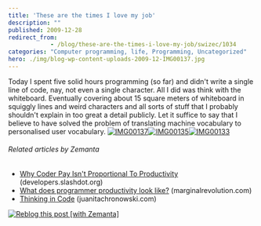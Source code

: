 ```yaml
---
title: 'These are the times I love my job'
description: ""
published: 2009-12-28
redirect_from: 
            - /blog/these-are-the-times-i-love-my-job/swizec/1034
categories: "Computer programming, life, Programming, Uncategorized"
hero: ./img/blog-wp-content-uploads-2009-12-IMG00137.jpg
---
```

Today I spent five solid hours programming (so far) and didn&#x27;t write a single line of code, nay, not even a single character. All I did was think with the whiteboard. Eventually covering about 15 square meters of whiteboard in squiggly lines and weird characters and all sorts of stuff that I probably shouldn&#x27;t explain in too great a detail publicly. Let it suffice to say that I believe to have solved the problem of translating machine vocabulary to personalised user vocabulary. [![IMG00137](http://swizec.com/blog/wp-content/uploads/2009/12/IMG00137.jpg "IMG00137")](./img/blog-wp-content-uploads-2009-12-IMG00137.jpg)[![IMG00135](http://swizec.com/blog/wp-content/uploads/2009/12/IMG00135.jpg "IMG00135")](./img/blog-wp-content-uploads-2009-12-IMG00135.jpg)[![IMG00133](http://swizec.com/blog/wp-content/uploads/2009/12/IMG00133.jpg "IMG00133")](./img/blog-wp-content-uploads-2009-12-IMG00133.jpg)

###### Related articles by Zemanta

- [Why Coder Pay Isn&#x27;t Proportional To Productivity](http://developers.slashdot.org/story/09/12/23/1820214/Why-Coder-Pay-Isnt-Proportional-To-Productivity?from=rss) (developers.slashdot.org)
- [What does programmer productivity look like?](http://www.marginalrevolution.com/marginalrevolution/2009/12/what-does-programmer-productivity-look-like.html) (marginalrevolution.com)
- [Thinking in Code](http://www.juanitachronowski.com/jdcblog/?p=2048) (juanitachronowski.com)

[![Reblog this post [with Zemanta]](http://img.zemanta.com/reblog_e.png?x-id=9e9ff916-994c-4c7e-880d-90febe453b07)](http://reblog.zemanta.com/zemified/9e9ff916-994c-4c7e-880d-90febe453b07/ "Reblog this post [with Zemanta]")
